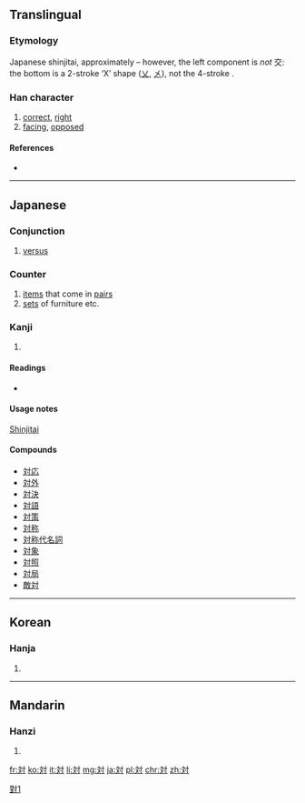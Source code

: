 {{also|對|对}}
==Translingual==
{{ja-forms|対|[[对]]|[[對]]}}

===Etymology===
Japanese shinjitai, approximately {{Han simp|對|f=丵|t=交}} – however, the left component is ''not'' 交: the bottom is a 2-stroke ‘X’ shape ([[乂]], [[㐅]]), not the 4-stroke {{term|父||father|sc=Hani}}.

===Han character===
{{Han char|rn=41|rad=寸|as=04|sn=7|four=|canj=卜大木戈 (YKDI)|ids=⿰[[文]][[寸]]}}

# [[correct]], [[right]]
# [[facing]], [[oppose]]d

====References====
* {{Han ref|kx=0294.021|dkj=07419|dj=0581.140|hdz=10504.071|uh=5BFE|ud=23550}}

----

==Japanese==

===Conjunction===
{{ja-pos|k|conjunction|hira=たい|rom=tai}}

# [[versus]]

===Counter===
{{ja-pos|k|counter|hira=つい|rom=tsui}} 
# [[item]]s that come in [[pair]]s
# [[set]]s of furniture etc.

===Kanji===
{{ja-kanji|grade=3|rs=寸04}}

# {{defn|lang=ja|sort=寸04}}

====Readings====
* {{ja-readings|on=[[たい]] (tai), [[つい]] (tsui)|kun=[[こたえる]] (kotaeru), [[むかう]] (mukau), [[ならぶ]] (narabu), [[あいて]] (aite)}}

====Usage notes====
[[shinjitai|Shinjitai]]

====Compounds====
* [[対応]]
* [[対外]]
* [[対決]]
* [[対語]]
* [[対策]]
* [[対称]]
* [[対称代名詞]]
* [[対象]]
* [[対照]]
* [[対局]]
* [[敵対]]

----

==Korean==

===Hanja===
{{ko-hanja|hangeul=대|rv=dae|mr=tae|y=tay}}

# {{defn|lang=ko|sort=寸04}}

----

==Mandarin==

===Hanzi===
{{cmn-hanzi|sim=对|pin=[[duì]] ([[dui4]])|wg=tui<sup>4</sup>}}

# {{defn|lang=cmn|sort=寸04}}

[[Category:CJKV characters simplified differently in Japan and China|對1]]

[[fr:対]]
[[ko:対]]
[[it:対]]
[[li:対]]
[[mg:対]]
[[ja:対]]
[[pl:対]]
[[chr:対]]
[[zh:対]]